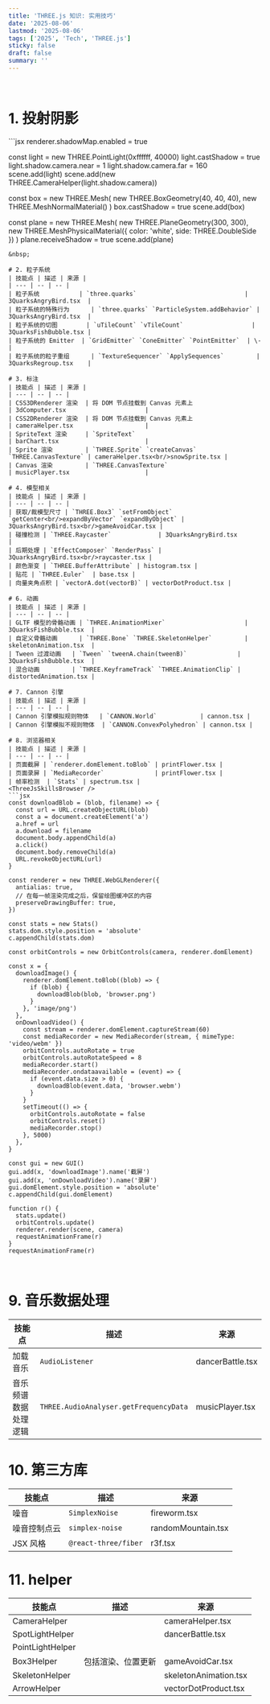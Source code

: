 ```yaml
---
title: 'THREE.js 知识: 实用技巧'
date: '2025-08-06'
lastmod: '2025-08-06'
tags: ['2025', 'Tech', 'THREE.js']
sticky: false
draft: false
summary: ''
---
```


<TOCInline toc={props.toc} exclude="Introduction" />
&nbsp;

# 1. 投射阴影
<ThreeJsSkillsShadow />
```jsx
renderer.shadowMap.enabled = true

const light = new THREE.PointLight(0xffffff, 40000)
light.castShadow = true
light.shadow.camera.near = 1
light.shadow.camera.far = 160
scene.add(light)
scene.add(new THREE.CameraHelper(light.shadow.camera))

const box = new THREE.Mesh(
  new THREE.BoxGeometry(40, 40, 40), 
  new THREE.MeshNormalMaterial()
)
box.castShadow = true
scene.add(box)

const plane = new THREE.Mesh(
  new THREE.PlaneGeometry(300, 300),
  new THREE.MeshPhysicalMaterial({ color: 'white', side: THREE.DoubleSide })
)
plane.receiveShadow = true
scene.add(plane)
```
&nbsp;

# 2. 粒子系统
| 技能点 | 描述 | 来源 |
| --- | -- | -- |
| 粒子系统           | `three.quarks`                              | 3QuarksAngryBird.tsx  |
| 粒子系统的特殊行为      | `three.quarks` `ParticleSystem.addBehavior` | 3QuarksAngryBird.tsx  |
| 粒子系统的切图        | `uTileCount` `vTileCount`                   | 3QuarksFishBubble.tsx |
| 粒子系统的 Emitter  | `GridEmitter` `ConeEmitter` `PointEmitter`  | \-                    |
| 粒子系统的粒子重组      | `TextureSequencer` `ApplySequences`         | 3QuarksRegroup.tsx    |

# 3. 标注
| 技能点 | 描述 | 来源 |
| --- | -- | -- |
| CSS3DRenderer 渲染  | 将 DOM 节点挂载到 Canvas 元素上                              | 3dComputer.tsx                      |
| CSS2DRenderer 渲染  | 将 DOM 节点挂载到 Canvas 元素上                              | cameraHelper.tsx                    |
| SpriteText 渲染     | `SpriteText`                                        | barChart.tsx                        |
| Sprite 渲染         | `THREE.Sprite` `createCanvas` `THREE.CanvasTexture` | cameraHelper.tsx<br/>snowSprite.tsx |
| Canvas 渲染         | `THREE.CanvasTexture`                               | musicPlayer.tsx                     |

# 4. 模型相关
| 技能点 | 描述 | 来源 |
| --- | -- | -- |
| 获取/裁模型尺寸 | `THREE.Box3` `setFromObject` `getCenter<br/>expandByVector` `expandByObject` | 3QuarksAngryBird.tsx<br/>gameAvoidCar.tsx |
| 碰撞检测 | `THREE.Raycaster`             | 3QuarksAngryBird.tsx                   |
| 后期处理 | `EffectComposer` `RenderPass` | 3QuarksAngryBird.tsx<br/>raycaster.tsx |
| 颜色渐变 | `THREE.BufferAttribute` | histogram.tsx |
| 贴花 | `THREE.Euler`  | base.tsx |
| 向量夹角点积 | `vectorA.dot(vectorB)` | vectorDotProduct.tsx |

# 6. 动画
| 技能点 | 描述 | 来源 |
| --- | -- | -- |
| GLTF 模型的骨骼动画 | `THREE.AnimationMixer`                      | 3QuarksFishBubble.tsx  |
| 自定义骨骼动画      | `THREE.Bone` `THREE.SkeletonHelper`         | skeletonAnimation.tsx  |
| Tween 过渡动画   | `Tween` `tweenA.chain(tweenB)`              | 3QuarksFishBubble.tsx  |
| 混合动画         | `THREE.KeyframeTrack` `THREE.AnimationClip` | distortedAnimation.tsx |

# 7. Cannon 引擎
| 技能点 | 描述 | 来源 |
| --- | -- | -- |
| Cannon 引擎模拟规则物体   | `CANNON.World`            | cannon.tsx |
| Cannon 引擎模拟不规则物体  | `CANNON.ConvexPolyhedron` | cannon.tsx |

# 8. 浏览器相关
| 技能点 | 描述 | 来源 |
| --- | -- | -- |
| 页面截屏 | `renderer.domElement.toBlob` | printFlower.tsx |
| 页面录屏 | `MediaRecorder`              | printFlower.tsx |
| 帧率检测  | `Stats` | spectrum.tsx |
<ThreeJsSkillsBrowser />
```jsx
const downloadBlob = (blob, filename) => {
  const url = URL.createObjectURL(blob)
  const a = document.createElement('a')
  a.href = url
  a.download = filename
  document.body.appendChild(a)
  a.click()
  document.body.removeChild(a)
  URL.revokeObjectURL(url)
}

const renderer = new THREE.WebGLRenderer({
  antialias: true,
  // 在每一帧渲染完成之后，保留绘图缓冲区的内容
  preserveDrawingBuffer: true,
})

const stats = new Stats()
stats.dom.style.position = 'absolute'
c.appendChild(stats.dom)

const orbitControls = new OrbitControls(camera, renderer.domElement)

const x = {
  downloadImage() {
    renderer.domElement.toBlob((blob) => {
      if (blob) {
        downloadBlob(blob, 'browser.png')
      }
    }, 'image/png')
  },
  onDownloadVideo() {
    const stream = renderer.domElement.captureStream(60)
    const mediaRecorder = new MediaRecorder(stream, { mimeType: 'video/webm' })
    orbitControls.autoRotate = true
    orbitControls.autoRotateSpeed = 8
    mediaRecorder.start()
    mediaRecorder.ondataavailable = (event) => {
      if (event.data.size > 0) {
        downloadBlob(event.data, 'browser.webm')
      }
    }
    setTimeout(() => {
      orbitControls.autoRotate = false
      orbitControls.reset()
      mediaRecorder.stop()
    }, 5000)
  },
}

const gui = new GUI()
gui.add(x, 'downloadImage').name('截屏')
gui.add(x, 'onDownloadVideo').name('录屏')
gui.domElement.style.position = 'absolute'
c.appendChild(gui.domElement)

function r() {
  stats.update()
  orbitControls.update()
  renderer.render(scene, camera)
  requestAnimationFrame(r)
}
requestAnimationFrame(r)
```
&nbsp;

# 9. 音乐数据处理
| 技能点 | 描述 | 来源 |
| --- | -- | -- |
| 加载音乐       | `AudioListener`                        | dancerBattle.tsx |
| 音乐频谱数据处理逻辑 | `THREE.AudioAnalyser.getFrequencyData` | musicPlayer.tsx  |

# 10. 第三方库
| 技能点 | 描述 | 来源 |
| --- | -- | -- |
| 噪音      | `SimplexNoise`       | fireworm.tsx       |
| 噪音控制点云  | `simplex-noise`      | randomMountain.tsx |
| JSX 风格  | `@react-three/fiber` | r3f.tsx            |

# 11. helper
| 技能点 | 描述 | 来源 |
| --- | -- | -- |
| CameraHelper    |           | cameraHelper.tsx      |
| SpotLightHelper |           | dancerBattle.tsx      |
| PointLightHelper |   |   |
| Box3Helper      | 包括渲染、位置更新 | gameAvoidCar.tsx      |
| SkeletonHelper  |           | skeletonAnimation.tsx |
| ArrowHelper     |           | vectorDotProduct.tsx  |